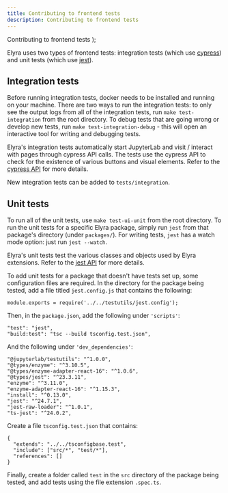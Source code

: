 ```yaml
---
title: Contributing to frontend tests
description: Contributing to frontend tests
---
```


  <span>
    Contributing to frontend tests
  </span>
);

<PageDescription>


Elyra uses two types of frontend tests: integration tests (which use [cypress](https://docs.cypress.io/)) and unit tests (which use [jest](https://jestjs.io/docs/en/getting-started)). 

</PageDescription>

## Integration tests
Before running integration tests, docker needs to be installed and running on your machine. There are two ways to run the integration tests: to only see the output logs from all of the integration tests, run `make test-integration` from the root directory. To debug tests that are going wrong or develop new tests, run `make test-integration-debug` - this will open an interactive tool for writing and debugging tests.

Elyra's integration tests automatically start JupyterLab and visit / interact with pages through cypress API calls. The tests use the cypress API to check for the existence of various buttons and visual elements. Refer to the [cypress API](https://docs.cypress.io/api/api/table-of-contents.html) for more details.

New integration tests can be added to `tests/integration`. 

## Unit tests
To run all of the unit tests, use `make test-ui-unit` from the root directory. To run the unit tests for a specific Elyra package, simply run `jest` from that package's directory (under `packages/`). For writing tests, `jest` has a watch mode option: just run `jest --watch`. 

Elyra's unit tests test the various classes and objects used by Elyra extensions. Refer to the [jest API](https://jestjs.io/docs/en/getting-started) for more details. 

To add unit tests for a package that doesn't have tests set up, some configuration files are required. In the directory for the package being tested, add a file titled `jest.config.js` that contains the following:
```
module.exports = require('../../testutils/jest.config');
```
Then, in the `package.json`, add the following under `'scripts'`:
```
"test": "jest",
"build:test": "tsc --build tsconfig.test.json",
```
And the following under `'dev_dependencies'`:
```
"@jupyterlab/testutils": "^1.0.0",
"@types/enzyme": "^3.10.5",
"@types/enzyme-adapter-react-16": "^1.0.6",
"@types/jest": "^23.3.11",
"enzyme": "^3.11.0",
"enzyme-adapter-react-16": "^1.15.3",
"install": "^0.13.0",
"jest": "^24.7.1",
"jest-raw-loader": "^1.0.1",
"ts-jest": "^24.0.2",
```
Create a file `tsconfig.test.json` that contains:
```
{
  "extends": "../../tsconfigbase.test",
  "include": ["src/*", "test/*"],
  "references": []
}
```

Finally, create a folder called `test` in the `src` directory of the package being tested, and add tests using the file extension `.spec.ts`.
